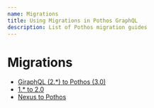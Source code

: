 ```yaml
---
name: Migrations
title: Using Migrations in Pothos GraphQL
description: List of Pothos migration guides
---
```





# Migrations

- [GiraphQL (2.\*) to Pothos (3.0)](./migrations/giraphql-pothos)
- [1.\* to 2.0](./migrations/2.0)
- [Nexus to Pothos](https://github.com/villesau/nexus-to-pothos-codemod)
